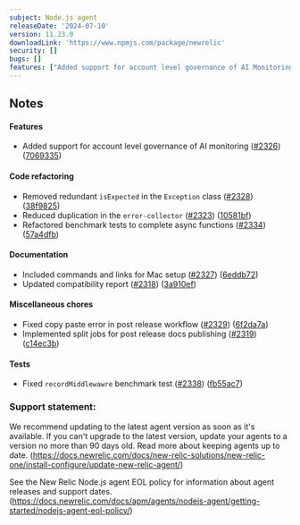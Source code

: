```yaml
---
subject: Node.js agent
releaseDate: '2024-07-10'
version: 11.23.0
downloadLink: 'https://www.npmjs.com/package/newrelic'
security: []
bugs: []
features: ["Added support for account level governance of AI Monitoring"]
---
```


## Notes

#### Features

* Added support for account level governance of AI monitoring ([#2326](https://github.com/newrelic/node-newrelic/pull/2326)) ([7069335](https://github.com/newrelic/node-newrelic/commit/7069335bfee38b1774da00bdbb63138ebf38da90))

#### Code refactoring

* Removed redundant `isExpected` in the `Exception` class ([#2328](https://github.com/newrelic/node-newrelic/pull/2328)) ([38f9825](https://github.com/newrelic/node-newrelic/commit/38f982564c0e0b93f17146be8beed005f9405ead))
* Reduced duplication in the `error-collector` ([#2323](https://github.com/newrelic/node-newrelic/pull/2323)) ([10581bf](https://github.com/newrelic/node-newrelic/commit/10581bf8cdad5c61c25dc1309ad97ca36d58cf79))
* Refactored benchmark tests to complete async functions ([#2334](https://github.com/newrelic/node-newrelic/pull/2334)) ([57a4dfb](https://github.com/newrelic/node-newrelic/commit/57a4dfb77c0408cbd81291c71db770005a0f2b5a))

#### Documentation

* Included commands and links for Mac setup ([#2327](https://github.com/newrelic/node-newrelic/pull/2327)) ([6eddb72](https://github.com/newrelic/node-newrelic/commit/6eddb721b676b246e5ace28bea75c6cd723d5ddb))
* Updated compatibility report ([#2318](https://github.com/newrelic/node-newrelic/pull/2318)) ([3a910ef](https://github.com/newrelic/node-newrelic/commit/3a910ef29c76cfd05903f01fb84d6775f8669578))

#### Miscellaneous chores

* Fixed copy paste error in post release workflow ([#2329](https://github.com/newrelic/node-newrelic/pull/2329)) ([6f2da7a](https://github.com/newrelic/node-newrelic/commit/6f2da7a2a07ce699f8d6ef859b4a90f0bd68df15))
* Implemented split jobs for post release docs publishing ([#2319](https://github.com/newrelic/node-newrelic/pull/2319)) ([c14ec3b](https://github.com/newrelic/node-newrelic/commit/c14ec3b7020f43f6515609346f3b2f9586e63430))

#### Tests

* Fixed `recordMiddlewawre` benchmark test ([#2338](https://github.com/newrelic/node-newrelic/pull/2338)) ([fb55ac7](https://github.com/newrelic/node-newrelic/commit/fb55ac7e19a26c76d19ead169664e40e0df4b822))


### Support statement:

We recommend updating to the latest agent version as soon as it's available. If you can't upgrade to the latest version, update your agents to a version no more than 90 days old. Read more about keeping agents up to date. (https://docs.newrelic.com/docs/new-relic-solutions/new-relic-one/install-configure/update-new-relic-agent/)

See the New Relic Node.js agent EOL policy for information about agent releases and support dates. (https://docs.newrelic.com/docs/apm/agents/nodejs-agent/getting-started/nodejs-agent-eol-policy/)

